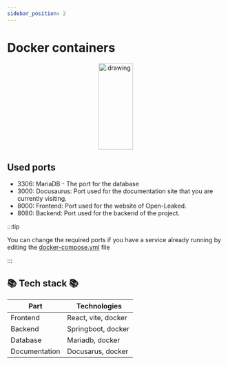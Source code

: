 ```yaml
---
sidebar_position: 2
---
```


# Docker containers
<p align="center">
<img src="https://www.docker.com/wp-content/uploads/2022/03/vertical-logo-monochromatic.png" alt="drawing" width="40%" height="200"/>
</p>

## Used ports

- 3306: MariaDB - The port for the database
- 3000: Docusaurus: Port used for the documentation site that you are currently visiting.
- 8000: Frontend: Port used for the website of Open-Leaked.
- 8080: Backend: Port used for the backend of the project. 

:::tip

You can change the required ports if you have a service already running by editing the [docker-compose.yml](#) file

:::

## 📚 Tech stack 📚

| Part          |  Technologies        |
|---------------|----------------------|
| Frontend      | React, vite, docker  |
| Backend       | Springboot, docker   |
| Database      | Mariadb, docker      |
| Documentation | Docusarus, docker    |
